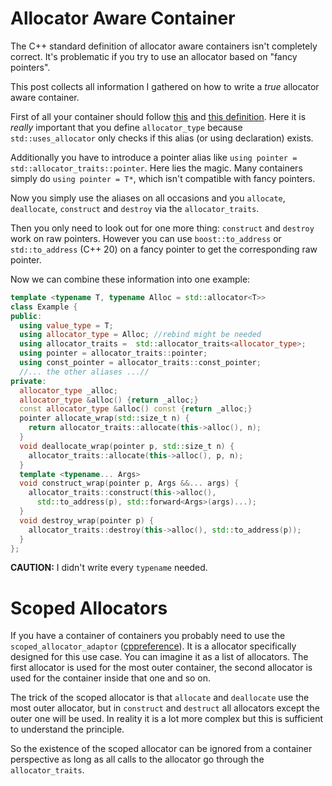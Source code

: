 # Allocator Aware Container
The C++ standard definition of allocator aware containers isn't completely correct. It's problematic if you try to use an allocator based on "fancy pointers".

This post collects all information I gathered on how to write a _true_ allocator aware container.

First of all your container should follow [this](https://en.cppreference.com/w/cpp/named_req/Container) and [this definition](https://en.cppreference.com/w/cpp/named_req/AllocatorAwareContainer). Here it is _really_ important that you define `allocator_type` because `std::uses_allocator` only checks if this alias (or using declaration) exists.

Additionally you have to introduce a pointer alias like `using pointer = std::allocator_traits::pointer`. Here lies the magic. Many containers simply do `using pointer = T*`, which isn't compatible with fancy pointers.

Now you simply use the aliases on all occasions and you `allocate`, `deallocate`, `construct` and `destroy` via the `allocator_traits`.

Then you only need to look out for one more thing: `construct` and `destroy` work on raw pointers. However you can use `boost::to_address` or `std::to_address` (C++ 20) on a fancy pointer to get the corresponding raw pointer.

Now we can combine these information into one example:
```c++
template <typename T, typename Alloc = std::allocator<T>>
class Example {
public:
  using value_type = T;
  using allocator_type = Alloc; //rebind might be needed
  using allocator_traits =  std::allocator_traits<allocator_type>;
  using pointer = allocator_traits::pointer;
  using const_pointer = allocator_traits::const_pointer;
  //... the other aliases ...//
private:
  allocator_type _alloc;
  allocator_type &alloc() {return _alloc;}
  const allocator_type &alloc() const {return _alloc;}
  pointer allocate_wrap(std::size_t n) {
    return allocator_traits::allocate(this->alloc(), n);
  }
  void deallocate_wrap(pointer p, std::size_t n) {
    allocator_traits::allocate(this->alloc(), p, n);
  }
  template <typename... Args>
  void construct_wrap(pointer p, Args &&... args) {
    allocator_traits::construct(this->alloc(),
      std::to_address(p), std::forward<Args>(args)...);
  }
  void destroy_wrap(pointer p) {
    allocator_traits::destroy(this->alloc(), std::to_address(p));
  }
};
```
__CAUTION:__ I didn't write every `typename` needed.

# Scoped Allocators
If you have a container of containers you probably need to use the `scoped_allocator_adaptor` ([cppreference](https://en.cppreference.com/w/cpp/memory/scoped_allocator_adaptor)). It is a allocator specifically designed for this use case. You can imagine it as a list of allocators. The first allocator is used for the most outer container, the second allocator is used for the container inside that one and so on.

The trick of the scoped allocator is that `allocate` and `deallocate` use the most outer allocator, but in `construct` and `destruct` all allocators except the outer one will be used. In reality it is a lot more complex but this is sufficient to understand the principle.

So the existence of the scoped allocator can be ignored from a container perspective as long as all calls to the allocator go through the `allocator_traits`.
